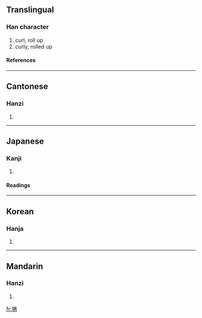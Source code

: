 {{see|卷}}

==Translingual==
===Han character===
{{Han char|rn=64|rad=手|as=08|sn=11|four=5901<sub>2</sub>|canj=手火手山 (QFQU)}}
# curl, roll up
# curly, rolled up
====References====
{{Han ref|kx=0435.160|dkj=12208|dj=0784.330|hdz=31906.030|uh=6372|ud=25458|bh=B1B2|bd=45490}}
----
==Cantonese==
===Hanzi===
{{yue-hanzi|jyut=|y=gyun2}}
# {{defn|Cantonese}}
----
==Japanese==
===Kanji===
{{ja-kanji|grade=|rs=手08}}
# {{defn|Japanese}} 
====Readings====
{{ja-readings|on=[[けん]] (ken)|kun=[[まく]] (maku)}}
----
==Korean==
===Hanja===
{{ko-hanja|hangeul=권|eumhun=|rv=gwon|mr=kwŏn|y=kwen}}
# {{defn|Korean}}
----
==Mandarin==
===Hanzi===
{{cmn-hanzi|pin=[[juǎn]] (juan3)|wg=chüan<sup>3</sup>}}
# {{defn|Mandarin}}

[[fr:捲]]